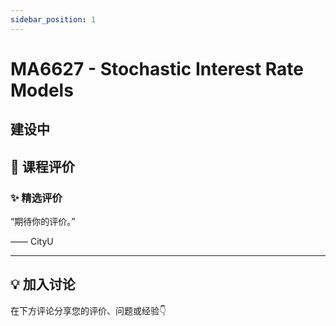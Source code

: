 ```yaml
---
sidebar_position: 1
---
```



# MA6627 - Stochastic Interest Rate Models

## 建设中

## **💬 课程评价**

### ✨ **精选评价**
<div className={commentStyles.commentBox}>
    <p className={commentStyles.commentText}>
        “期待你的评价。”
    </p>
    <p className={commentStyles.commentAuthor}>—— CityU</p>
</div>

---

## **💡 加入讨论**

在下方评论分享您的评价、问题或经验👇
<Utterances />
